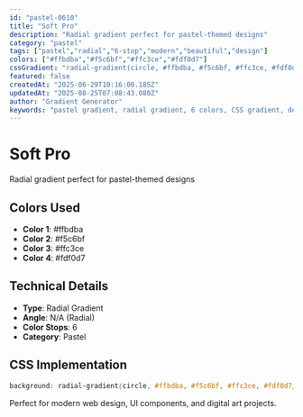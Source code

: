 ```yaml
---
id: "pastel-0610"
title: "Soft Pro"
description: "Radial gradient perfect for pastel-themed designs"
category: "pastel"
tags: ["pastel","radial","6-stop","modern","beautiful","design"]
colors: ["#ffbdba","#f5c6bf","#ffc3ce","#fdf0d7"]
cssGradient: "radial-gradient(circle, #ffbdba, #f5c6bf, #ffc3ce, #fdf0d7)"
featured: false
createdAt: "2025-06-29T10:16:00.185Z"
updatedAt: "2025-08-25T07:08:43.080Z"
author: "Gradient Generator"
keywords: "pastel gradient, radial gradient, 6 colors, CSS gradient, design, #ffbdba, #f5c6bf, #ffc3ce, #fdf0d7"
---
```


# Soft Pro

Radial gradient perfect for pastel-themed designs

## Colors Used
- **Color 1**: #ffbdba
- **Color 2**: #f5c6bf
- **Color 3**: #ffc3ce
- **Color 4**: #fdf0d7

## Technical Details
- **Type**: Radial Gradient
- **Angle**: N/A (Radial)
- **Color Stops**: 6
- **Category**: Pastel

## CSS Implementation
```css
background: radial-gradient(circle, #ffbdba, #f5c6bf, #ffc3ce, #fdf0d7);
```

Perfect for modern web design, UI components, and digital art projects.
